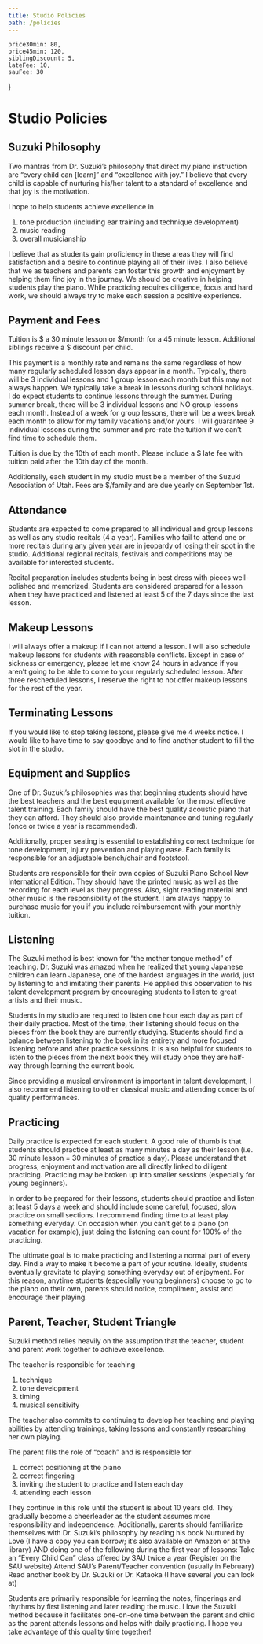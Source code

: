 ```yaml
---
title: Studio Policies
path: /policies
---
```

    price30min: 80,
    price45min: 120,
    siblingDiscount: 5,
    lateFee: 10,
    sauFee: 30
}

# Studio Policies

## Suzuki Philosophy

Two mantras from Dr. Suzuki’s philosophy that direct my piano instruction are “every child can [learn]” and “excellence with joy.” I believe that every child is capable of nurturing his/her talent to a standard of excellence and that joy is the motivation.

I hope to help students achieve excellence in

1. tone production (including ear training and technique development)
1. music reading
1. overall musicianship

I believe that as students gain proficiency in these areas they will find satisfaction and a desire to continue playing all of their lives. I also believe that we as teachers and parents can foster this growth and enjoyment by helping them find joy in the journey. We should be creative in helping students play the piano. While practicing requires diligence, focus and hard work, we should always try to make each session a positive experience.

## Payment and Fees

Tuition is $<span children={data.price30min} /> a 30 minute lesson or $<span children={data.price45min} />/month for a 45 minute lesson. Additional siblings receive a $<span children={data.siblingDiscount} /> discount per child.

This payment is a monthly rate and remains the same regardless of how many regularly scheduled lesson days appear in a month. Typically, there will be 3 individual lessons and 1 group lesson each month but this may not always happen. We typically take a break in lessons during school holidays. I do expect students to continue lessons through the summer. During summer break, there will be 3 individual lessons and NO group lessons each month. Instead of a week for group lessons, there will be a week break each month to allow for my family vacations and/or yours. I will guarantee 9 individual lessons during the summer and pro-rate the tuition if we can’t find time to schedule them.

Tuition is due by the 10th of each month. Please include a $<span children={data.lateFee} /> late fee with tuition paid after the 10th day of the month.

Additionally, each student in my studio must be a member of the Suzuki Association of Utah. Fees are $<span children={data.sauFee} />/family and are due yearly on September 1st.

## Attendance
Students are expected to come prepared to all individual and group lessons as well as any studio recitals (4 a year). Families who fail to attend one or more recitals during any given year are in jeopardy of losing their spot in the studio. Additional regional recitals, festivals and competitions may be available for interested students.

Recital preparation includes students being in best dress with pieces well-polished and memorized. Students are considered prepared for a lesson when they have practiced and listened at least 5 of the 7 days since the last lesson.

## Makeup Lessons
I will always offer a makeup if I can not attend a lesson. I will also schedule makeup lessons for students with reasonable conflicts. Except in case of sickness or emergency, please let me know 24 hours in advance if you aren’t going to be able to come to your regularly scheduled lesson. After three rescheduled lessons, I reserve the right to not offer makeup lessons for the rest of the year.

## Terminating Lessons
If you would like to stop taking lessons, please give me 4 weeks notice. I would like to have time to say goodbye and to find another student to fill the slot in the studio.

## Equipment and Supplies
One of Dr. Suzuki’s philosophies was that beginning students should have the best teachers and the best equipment available for the most effective talent training. Each family should have the best quality acoustic piano that they can afford. They should also provide maintenance and tuning regularly (once or twice a year is recommended).

Additionally, proper seating is essential to establishing correct technique for tone development, injury prevention and playing ease. Each family is responsible for an adjustable bench/chair and footstool.

Students are responsible for their own copies of Suzuki Piano School New International Edition. They should have the printed music as well as the recording for each level as they progress. Also, sight reading material and other music is the responsibility of the student. I am always happy to purchase music for you if you include reimbursement with your monthly tuition.

## Listening
The Suzuki method is best known for “the mother tongue method” of teaching. Dr. Suzuki was amazed when he realized that young Japanese children can learn Japanese, one of the hardest languages in the world, just by listening to and imitating their parents. He applied this observation to his talent development program by encouraging students to listen to great artists and their music.

Students in my studio are required to listen one hour each day as part of their daily practice. Most of the time, their listening should focus on the pieces from the book they are currently studying. Students should find a balance between listening to the book in its entirety and more focused listening before and after practice sessions. It is also helpful for students to listen to the pieces from the next book they will study once they are half-way through learning the current book.

Since providing a musical environment is important in talent development, I also recommend listening to other classical music and attending concerts of quality performances.

## Practicing
Daily practice is expected for each student. A good rule of thumb is that students should practice at least as many minutes a day as their lesson (i.e. 30 minute lesson = 30 minutes of practice a day). Please understand that progress, enjoyment and motivation are all directly linked to diligent practicing. Practicing may be broken up into smaller sessions (especially for young beginners).

In order to be prepared for their lessons, students should practice and listen at least 5 days a week and should include some careful, focused, slow practice on small sections. I recommend finding time to at least play something everyday. On occasion when you can’t get to a piano (on vacation for example), just doing the listening can count for 100% of the practicing.

The ultimate goal is to make practicing and listening a normal part of every day. Find a way to make it become a part of your routine. Ideally, students eventually gravitate to playing something everyday out of enjoyment. For this reason, anytime students (especially young beginners) choose to go to the piano on their own, parents should notice, compliment, assist and encourage their playing.

## Parent, Teacher, Student Triangle
Suzuki method relies heavily on the assumption that the teacher, student and parent work together to achieve excellence.

The teacher is responsible for teaching

1. technique
1. tone development
1. timing
1. musical sensitivity

The teacher also commits to continuing to develop her teaching and playing abilities by attending trainings, taking lessons and constantly researching her own playing.

The parent fills the role of “coach” and is responsible for

1. correct positioning at the piano
1. correct fingering
1. inviting the student to practice and listen each day
1. attending each lesson

They continue in this role until the student is about 10 years old. They gradually become a cheerleader as the student assumes more responsibility and independence. Additionally, parents should familiarize themselves with Dr. Suzuki’s philosophy by reading his book Nurtured by Love (I have a copy you can borrow; it’s also available on Amazon or at the library) AND doing one of the following during the first year of lessons: Take an “Every Child Can” class offered by SAU twice a year (Register on the SAU website) Attend SAU’s Parent/Teacher convention (usually in February) Read another book by Dr. Suzuki or Dr. Kataoka (I have several you can look at)

Students are primarily responsible for learning the notes, fingerings and rhythms by first listening and later reading the music. I love the Suzuki method because it facilitates one-on-one time between the parent and child as the parent attends lessons and helps with daily practicing. I hope you take advantage of this quality time together!

